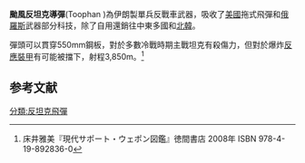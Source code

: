 {{Infobox Weapon
|name= 颱風反坦克導彈
|image= Toophan_Mehr.jpg
|image_size= 290
|caption= 四種構型
|origin={{IRN}}
|type=[[Anti-tank_missile|Anti-tank missile]]
<!-- Type selection -->
|is_ranged=yes
|is_missile=yes
<!-- Service history -->
|service= 
|used_by= {{Flag|Iran}}<br>{{Flag|Syria}}<br>{{flagicon image|InfoboxHez.PNG}} [[Hezbollah|Hezbollah]]
|wars= 黎巴嫩戰爭<br/>[[Syrian_Civil_War|Syrian Civil War]]<br/>[[伊斯蘭國|伊斯蘭國]]戰爭<br/>葉門內戰
<!-- Production history -->
|designer=
|design_date=
|manufacturer=
|unit_cost=
|production_date=
|number=
|variants= 
<!-- General specifications -->
|spec_label=
|weight=
|length=1.16 m (probe folded)
1.45 m (probe extended)
|part_length= 
|width=
|height=
|diameter=0.152 m
|crew=
<!-- Ranged weapon specifications --> 
|cartridge= 
|caliber=
|barrels=
|action= 
|rate= 
|velocity= 
|range=
|max_range=
|feed= 
|sights= 
<!-- Explosive specifications --> 
|filling=
|filling_weight=3.6 kg
|detonation=
|yield=
<!-- Vehicle/missile specifications -->
|armour=
|primary_armament=
|secondary_armament=
|engine=
|engine_power=
|pw_ratio=
|transmission=
|payload_capacity=
|suspension=
|clearance=
|wingspan=0.46 m
|propellant=
|fuel_capacity=
|vehicle_range=3,850 m
|ceiling=
|altitude=
|boost=
|speed=310 m/s
|guidance=Wire-guidance. Laser guidance for later variants
|steering=
|accuracy=
|launch_platform=
|transport=
}}
'''颱風反坦克導彈'''(Toophan {{lang-fa|موشک طوفان}})為伊朗製單兵反戰車武器，吸收了[[美國|美國]]拖式飛彈和[[俄羅斯|俄羅斯]]武器部分科技，除了自用還銷往中東多國和[[北韓|北韓]]。

彈頭可以貫穿550mm鋼板，對於多數冷戰時期主戰坦克有殺傷力，但對於爆炸[[反應裝甲|反應裝甲]]有可能被擋下，射程3,850m。<ref>床井雅美『現代サポート・ウェポン図鑑』徳間書店 2008年 ISBN 978-4-19-892836-0</ref>

==参考文献==
{{reflist}}
[[分類:反坦克飛彈|分類:反坦克飛彈]]